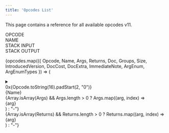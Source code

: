 ```yaml
---
title: 'Opcodes List'
---
```



This page contains a reference for all available opcodes v11.

<div className='grid grid-cols-4 w-full p-3 font-medium border-b'>
  <div className='cursor-pointer p-4 flex items-center'>OPCODE</div>
  <div>NAME</div>
  <div>STACK INPUT</div>
  <div>STACK OUTPUT</div>
</div>

{opcodes.map(({ Opcode, Name, Args, Returns, Doc, Groups, Size, IntroducedVersion, DocCost, DocExtra, ImmediateNote, ArgEnum, ArgEnumTypes }) => (

  <details key={Opcode} className="ml-6">
    <summary className="cursor-pointer p-2 border dark:border-gray-700 rounded-sm flex justify-between items-center bg-gray-10 dark:bg-gray-800">
        <div className="grid grid-cols-4 w-full gap-4 items-center">
            <div className="cursor-pointer p-4 items-center font-normal">
            0x{Opcode.toString(16).padStart(2, "0")}
            </div>
            <div className="flex items-center font-semibold" id={Name}>{Name}</div>
            <div className="items-center flex font-normal">
            <div>
                {Array.isArray(Args) && Args.length > 0 ? Args.map((arg, index) => <div key={index}>{arg}</div>) : "-"}
            </div>
            </div>
            <div className="items-center flex font-normal">
            <div>
                {Array.isArray(Returns) && Returns.length > 0 ? Returns.map((arg, index) => <div key={index}>{arg}</div>) : "-"}
            </div>
            </div>
        </div>
    </summary>

    <div className="p-4 border dark:border-gray-700 rounded-b bg-gray-50 dark:bg-gray-900 flex justify-between">
    <div className="flex-1 pr-6">

    <div className="inline-block p-2 bg-gray-100 dark:bg-gray-800 rounded-lg">
        <table className="text-center border-gray-300 dark:border-gray-600 rounded-lg overflow-hidden">
            <thead className="bg-gray-100 dark:bg-gray-800 border-b border-gray-500 dark:border-gray-600">
                <tr className="text-center">
                    <th className="text-gray-800 dark:text-gray-200 p-2 border-gray-500 dark:border-gray-600 first:rounded-tl-lg last:rounded-tr-lg">Size</th>
                    <th className="text-gray-800 dark:text-gray-200 p-2 border-gray-500 dark:border-gray-600">
                    Availability
                    </th>
                    <th className="text-gray-800 dark:text-gray-200 p-2 border-gray-500 dark:border-gray-600 first:rounded-tl-lg last:rounded-tr-lg">
                    Doc Cost
                    </th>
                </tr>
            </thead>
            <tbody className="bg-gray-100 dark:bg-gray-800 border-b border-gray-500 dark:border-gray-600 first:rounded-bl-lg last:rounded-br-lg p-2">
                <tr>
                    <td className="text-gray-700 dark:text-gray-300 p-1 font-normal" style={{ border: "none" }}>
                    {Size}
                    </td>
                    <td className="text-gray-700 dark:text-gray-300 p-1 font-normal" style={{ border: "none" }}>
                    v{IntroducedVersion}
                    </td>
                    <td className="text-gray-700 dark:text-gray-300 p-1 font-normal" style={{ border: "none" }}>
                    {DocCost}
                    </td>
                </tr>
            </tbody>
        </table>
    </div>


        <h6 className="text-gray-400 font-bold">Description</h6>
        <p className="mb-2">{Doc}</p>
        <h6 className="text-gray-400 font-bold">Groups</h6>
        <p className="mb-2 inline bg-gray-100 dark:bg-gray-800 text-gray-800 dark:text-gray-200 px-1 rounded-sm">{Groups}</p>

        {DocExtra && (
          <>
            <h6 className="text-gray-400 font-bold">Notes</h6>
            <p>{DocExtra}</p>
          </>
        )}

        {ImmediateNote && ImmediateNote.length > 0 && (
        <>
            <h6 className="mt-4 text-lg font-semibold">Immediate Notes</h6>
            <div className="inline-block p-2 bg-gray-100 dark:bg-gray-800 rounded-lg">
            <table className="text-left w-full border-gray-300 dark:border-gray-600 rounded-lg overflow-hidden">
                <thead className="bg-gray-100 dark:bg-gray-800 border-b border-gray-500 dark:border-gray-600">
                <tr className="text-left">
                    <th className="text-gray-800 dark:text-gray-200 p-2 border-gray-500 dark:border-gray-600 first:rounded-tl-lg last:rounded-tr-lg">Comment</th>
                    <th className="text-gray-800 dark:text-gray-200 p-2 border-gray-500 dark:border-gray-600">Encoding</th>
                    <th className="text-gray-800 dark:text-gray-200 p-2 border-gray-500 dark:border-gray-600">Name</th>
                    {ImmediateNote.some(note => note.Reference) && (
                    <th className="text-gray-800 dark:text-gray-200 p-2 border-gray-500 dark:border-gray-600 first:rounded-tl-lg last:rounded-tr-lg">Reference</th>
                    )}
                </tr>
                </thead>
                <tbody className="bg-gray-100 dark:bg-gray-800 border-b border-gray-500 dark:border-gray-600 first:rounded-bl-lg last:rounded-br-lg p-2">
                {ImmediateNote.map((note, index) => (
                    <tr key={index}>
                    <td className="text-gray-700 dark:text-gray-300 p-2 font-normal" style={{ border: "none" }}>
                        {note.Comment}
                    </td>
                    <td className="text-gray-700 dark:text-gray-300 p-2 font-normal" style={{ border: "none" }}>
                        {note.Encoding}
                    </td>
                    <td className="text-gray-700 dark:text-gray-300 p-2 font-normal" style={{ border: "none" }}>
                        {note.Name}
                    </td>
                    {note.Reference && (
                        <td className="text-gray-700 dark:text-gray-300 p-2 font-normal" style={{ border: "none" }}>
                        {note.Reference}
                        </td>
                    )}
                    </tr>
                ))}
                </tbody>
            </table>
            </div>
        </>
        )}

        {Array.isArray(ArgEnum) && ArgEnum.length > 0 && Array.isArray(ArgEnumTypes) && (
        <>
            <h6 className="mt-4 text-lg font-semibold">Argument Details</h6>
            <div className="inline-block p-2 bg-gray-100 dark:bg-gray-800 rounded-lg">
            <table className="text-left w-full border-gray-300 dark:border-gray-600 rounded-lg overflow-hidden">
                <thead className="bg-gray-100 dark:bg-gray-800 border-b border-gray-500 dark:border-gray-600">
                <tr className="text-left">
                    <th className="text-gray-800 dark:text-gray-200 p-2 border-gray-500 dark:border-gray-600 first:rounded-tl-lg">Index</th>
                    <th className="text-gray-800 dark:text-gray-200 p-2 border-gray-500 dark:border-gray-600">Argument</th>
                    <th className="text-gray-800 dark:text-gray-200 p-2 border-gray-500 dark:border-gray-600 last:rounded-tr-lg">Type</th>
                </tr>
                </thead>
                <tbody className="bg-gray-100 dark:bg-gray-800 border-b border-gray-500 dark:border-gray-600 first:rounded-bl-lg last:rounded-br-lg p-2">
                {ArgEnum.map((arg, index) => (
                    <tr key={index}>
                    <td className="text-gray-700 dark:text-gray-300 p-2 font-normal" style={{ border: "none" }}>
                        {index}
                    </td>
                    <td className="text-gray-700 dark:text-gray-300 p-2 font-normal" style={{ border: "none" }}>
                        {arg}
                    </td>
                    <td className="text-gray-700 dark:text-gray-300 p-2 font-normal" style={{ border: "none" }}>
                        {ArgEnumTypes?.[index] || "-"}
                    </td>
                    </tr>
                ))}
                </tbody>
            </table>
            </div>
        </>
        )}

        </div>
    </div>
    </details>

))}
